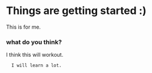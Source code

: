 # Things are getting started :)

This is for me.
### what do you think?
I think this will workout.
```
  I will learn a lot.
```